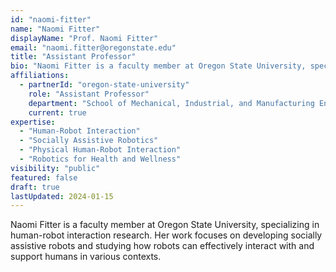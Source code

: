 ```yaml
---
id: "naomi-fitter"
name: "Naomi Fitter"
displayName: "Prof. Naomi Fitter"
email: "naomi.fitter@oregonstate.edu"
title: "Assistant Professor"
bio: "Naomi Fitter is a faculty member at Oregon State University, specializing in human-robot interaction research. Her work focuses on developing socially assistive robots and studying how robots can effectively interact with and support humans in various contexts."
affiliations:
  - partnerId: "oregon-state-university"
    role: "Assistant Professor"
    department: "School of Mechanical, Industrial, and Manufacturing Engineering"
    current: true
expertise:
  - "Human-Robot Interaction"
  - "Socially Assistive Robotics"
  - "Physical Human-Robot Interaction"
  - "Robotics for Health and Wellness"
visibility: "public"
featured: false
draft: true
lastUpdated: 2024-01-15
---
```


Naomi Fitter is a faculty member at Oregon State University, specializing in human-robot interaction research. Her work focuses on developing socially assistive robots and studying how robots can effectively interact with and support humans in various contexts.
